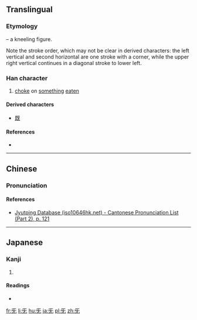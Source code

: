 ==Translingual==
{{stroke order|strokes=5}}
{{stroke order|type=animate}}

===Etymology===
{{liushu|p}} – a kneeling figure.

Note the stroke order, which may not be clear in derived characters: the left vertical and second horizontal are one stroke with a corner, while the upper right vertical continues in a diagonal stroke to lower left.

{{Han etyl}}

===Han character===
{{Han char|rn=71|rad=无|as=00|sn=4|four=1041<sub>0</sub>|canj=一女大山 (MVKU)}}

# [[choke]] on [[something]] [[eaten]]

====Derived characters====
* [[既]]

====References====
* {{Han ref|kx=0485.250|dkj=13717|dj=0848.010|hdz=21147.130|uh=65E1|ud=26081|bh=C95E|bd=51550}}

----

==Chinese==
{{zh-forms}}

===Pronunciation===
{{zh-pron
|m=jì,xì
|c=gei3
|mc=y
|oc=y
|ma=
|cat=v
}}

====References====
*[http://www.iso10646hk.net/jp/document/download.jsp Jyutping Database (iso10646hk.net) - Cantonese Pronunciation List (Part 2), p. 121]

----

==Japanese==

===Kanji===
{{ja-kanji|grade=|rs=无01}}

# {{defn|lang=ja|sort=无01}}

====Readings====
* {{ja-readings|on=[[き]] (ki), [[け]] (ke)|kun=[[むせぶ]] (musebu)}}

[[fr:旡]]
[[li:旡]]
[[hu:旡]]
[[ja:旡]]
[[pl:旡]]
[[zh:旡]]